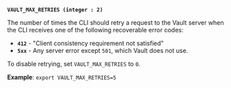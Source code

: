 <a id="standard-vault_max_retries" />

**`VAULT_MAX_RETRIES (integer : 2)`**

The number of times the CLI should retry a request to the Vault server when the
CLI receives one of the following recoverable error codes:

- **`412`** - "Client consistency requirement not satisfied"
- **`5xx`** - Any server error except `501`, which Vault does not use.

To disable retrying, set `VAULT_MAX_RETRIES` to `0`.

**Example**: `export VAULT_MAX_RETRIES=5`


